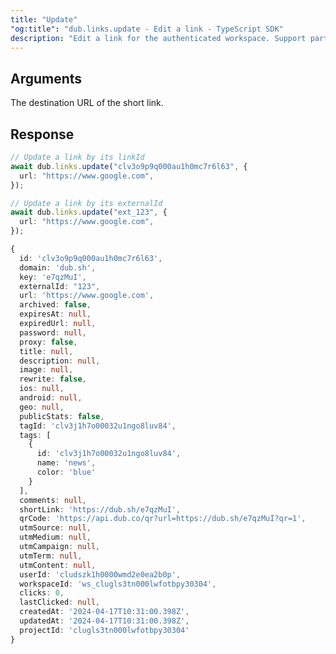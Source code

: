 ```yaml
---
title: "Update"
"og:title": "dub.links.update - Edit a link - TypeScript SDK"
description: "Edit a link for the authenticated workspace. Support partial updates."
---
```



## Arguments

<ParamField body="url" type="string">
  The destination URL of the short link.
</ParamField>

<LinkArguments />

## Response

<LinkResponse />

<RequestExample>

```ts
// Update a link by its linkId
await dub.links.update("clv3o9p9q000au1h0mc7r6l63", {
  url: "https://www.google.com",
});

// Update a link by its externalId
await dub.links.update("ext_123", {
  url: "https://www.google.com",
});
```

</RequestExample>

<ResponseExample>

```ts
{
  id: 'clv3o9p9q000au1h0mc7r6l63',
  domain: 'dub.sh',
  key: 'e7qzMuI',
  externalId: "123",
  url: 'https://www.google.com',
  archived: false,
  expiresAt: null,
  expiredUrl: null,
  password: null,
  proxy: false,
  title: null,
  description: null,
  image: null,
  rewrite: false,
  ios: null,
  android: null,
  geo: null,
  publicStats: false,
  tagId: 'clv3j1h7o00032u1ngo8luv84',
  tags: [
    {
      id: 'clv3j1h7o00032u1ngo8luv84',
      name: 'news',
      color: 'blue'
    }
  ],
  comments: null,
  shortLink: 'https://dub.sh/e7qzMuI',
  qrCode: 'https://api.dub.co/qr?url=https://dub.sh/e7qzMuI?qr=1',
  utmSource: null,
  utmMedium: null,
  utmCampaign: null,
  utmTerm: null,
  utmContent: null,
  userId: 'cludszk1h0000wmd2e0ea2b0p',
  workspaceId: 'ws_clugls3tn000lwfotbpy30304',
  clicks: 0,
  lastClicked: null,
  createdAt: '2024-04-17T10:31:00.398Z',
  updatedAt: '2024-04-17T10:31:00.398Z',
  projectId: 'clugls3tn000lwfotbpy30304'
}
```

</ResponseExample>
